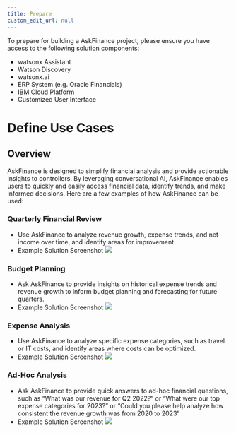 ```yaml
---
title: Prepare
custom_edit_url: null
---
```


To prepare for building a AskFinance project, please ensure you have access to the following solution components:

- watsonx Assistant
- Watson Discovery
- watsonx.ai
- ERP System (e.g. Oracle Financials)
- IBM Cloud Platform
- Customized User Interface

# Define Use Cases
## Overview
AskFinance is designed to simplify financial analysis and provide actionable insights to controllers. By leveraging conversational AI, AskFinance enables users to quickly and easily access financial data, identify trends, and make informed decisions. Here are a few examples of how AskFinance can be used:

### Quarterly Financial Review
- Use AskFinance to analyze revenue growth, expense trends, and net income over time, and identify areas for improvement.
- Example Solution Screenshot
    ![](assets/screenshots/example_interaction_1.png)

### Budget Planning
- Ask AskFinance to provide insights on historical expense trends and revenue growth to inform budget planning and forecasting for future quarters.
- Example Solution Screenshot
    ![](assets/screenshots/example_interaction_4.png)

### Expense Analysis
- Use AskFinance to analyze specific expense categories, such as travel or IT costs, and identify areas where costs can be optimized.
- Example Solution Screenshot
    ![](assets/screenshots/example_interaction_3.png)

### Ad-Hoc Analysis
- Ask AskFinance to provide quick answers to ad-hoc financial questions, such as "What was our revenue for Q2 2022?" or "What were our top expense categories for 2023?" or "Could you please help analyze how consistent the revenue growth was from 2020 to 2023"
- Example Solution Screenshot
    ![](assets/screenshots/example_interaction_2.png)
